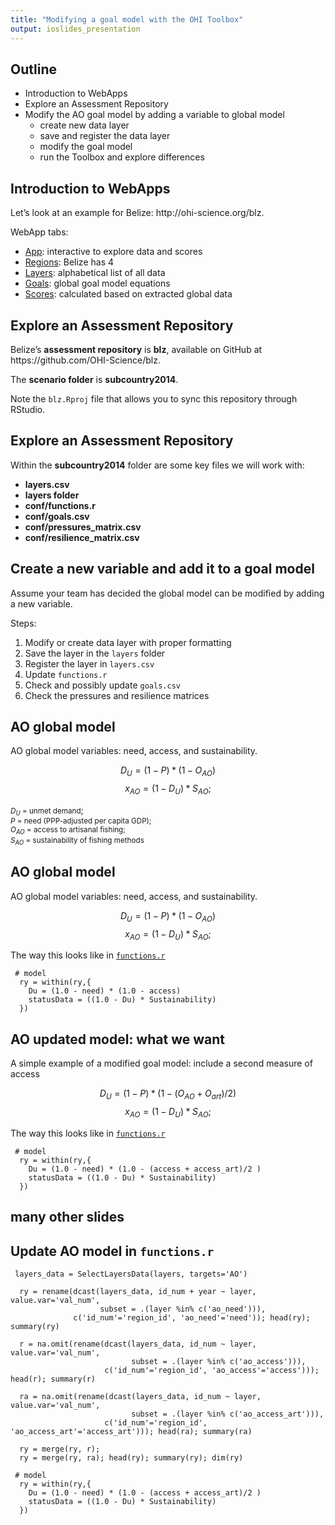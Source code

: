 ```yaml
---
title: "Modifying a goal model with the OHI Toolbox"
output: ioslides_presentation
---
```


## Outline

* Introduction to WebApps
* Explore an Assessment Repository
* Modify the AO goal model by adding a variable to global model
    + create new data layer
    + save and register the data layer
    + modify the goal model
    + run the Toolbox and explore differences

## Introduction to WebApps

Let's look at an example for Belize: http://ohi-science.org/blz.

WebApp tabs: 

* [App](http://ohi-science.org/blz/app): interactive to explore data and scores
* [Regions](http://ohi-science.org/blz/regions/): Belize has 4
* [Layers](http://ohi-science.org/blz/layers/): alphabetical list of all data
* [Goals](http://ohi-science.org/blz/goals/): global goal model equations
* [Scores](http://ohi-science.org/blz/scores/): calculated based on extracted global data


## Explore an Assessment Repository

Belize's **assessment repository** is **blz**, available on GitHub at https://github.com/OHI-Science/blz.  
  
The **scenario folder** is **subcountry2014**. 

Note the `blz.Rproj` file that allows you to sync this repository through RStudio.

## Explore an Assessment Repository

Within the **subcountry2014** folder are some key files we will work with:

* **layers.csv**
* **layers folder**
* **conf/functions.r**
* **conf/goals.csv**
* **conf/pressures_matrix.csv**
* **conf/resilience_matrix.csv**
 
## Create a new variable and add it to a goal model 

Assume your team has decided the global model can be modified by adding a new variable.

Steps: 

1. Modify or create data layer with proper formatting
2. Save the layer in the `layers` folder
3. Register the layer in `layers.csv`
4. Update `functions.r`
5. Check and possibly update `goals.csv`
6. Check the pressures and resilience matrices


## AO global model

AO global model variables: need, access, and sustainability. 

$$
D_{U} = (1 - P) * (1 - O_{AO})
$$
$$
x_{AO} = (1 - D_{U}) * S_{AO};
$$

<small>$D_{U}$ = unmet demand</small>;  
<small>$P$ = need (PPP-adjusted per capita GDP);</small>  
<small>$O_{AO}$ = access to artisanal fishing;</small>  
<small>$S_{AO}$ = sustainability of fishing methods</small>   

## AO global model

AO global model variables: need, access, and sustainability. 


$$
D_{U} = (1 - P) * (1 - O_{AO})
$$
$$
x_{AO} = (1 - D_{U}) * S_{AO};
$$

The way this looks like in [`functions.r`](https://github.com/OHI-Science/ecu/blob/028ead581c5dade039941b1aa3524220c454e431/subcountry2014/conf/functions.R#L425-L429)  

```
 # model
  ry = within(ry,{
    Du = (1.0 - need) * (1.0 - access)
    statusData = ((1.0 - Du) * Sustainability)
  })
```


## AO updated model: what we want

A simple example of a modified goal model: include a second measure of access


$$
D_{U} = (1 - P) * (1 - (O_{AO} + O_{art})/2 )
$$
$$
x_{AO} = (1 - D_{U}) * S_{AO};
$$

The way this looks like in [`functions.r`](https://github.com/OHI-Science/blz/blob/9cf957f272e784f557eb75a3a9e5bf7b4677d5d5/subcountry2014/conf/functions.R#L407-L461)  

```
 # model
  ry = within(ry,{
    Du = (1.0 - need) * (1.0 - (access + access_art)/2 )
    statusData = ((1.0 - Du) * Sustainability)
  })
```

## many other slides



## Update AO model in `functions.r` 


```
 layers_data = SelectLayersData(layers, targets='AO')
  
  ry = rename(dcast(layers_data, id_num + year ~ layer, value.var='val_num', 
                    subset = .(layer %in% c('ao_need'))),
              c('id_num'='region_id', 'ao_need'='need')); head(ry); summary(ry)
  
  r = na.omit(rename(dcast(layers_data, id_num ~ layer, value.var='val_num', 
                           subset = .(layer %in% c('ao_access'))),
                     c('id_num'='region_id', 'ao_access'='access'))); head(r); summary(r)
                     
  ra = na.omit(rename(dcast(layers_data, id_num ~ layer, value.var='val_num', 
                           subset = .(layer %in% c('ao_access_art'))),
                     c('id_num'='region_id', 'ao_access_art'='access_art'))); head(ra); summary(ra)
  
  ry = merge(ry, r); 
  ry = merge(ry, ra); head(ry); summary(ry); dim(ry)
 
 # model
  ry = within(ry,{
    Du = (1.0 - need) * (1.0 - (access + access_art)/2 )
    statusData = ((1.0 - Du) * Sustainability)
  })
```

